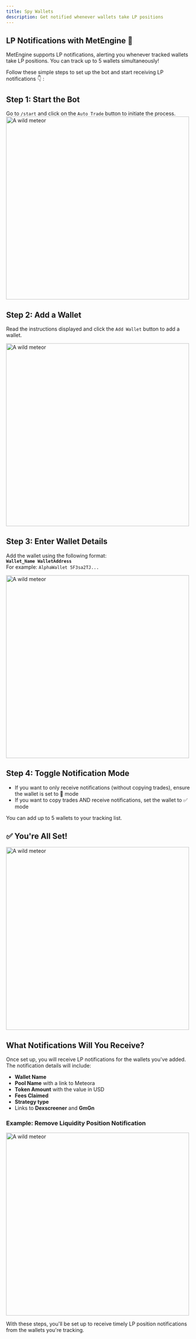 ```yaml
---
title: Spy Wallets
description: Get notified whenever wallets take LP positions
---
```

## LP Notifications with MetEngine 🔔

MetEngine supports LP notifications, alerting you whenever tracked wallets take LP positions. You can track up to 5 wallets simultaneously!

Follow these simple steps to set up the bot and start receiving LP notifications 👇 :
## **Step 1: Start the Bot**
Go to `/start` and click on the `Auto Trade` button to initiate the process.
<img src="/wallet.png" alt="A wild meteor" width="500" height="500"></img>
## **Step 2: Add a Wallet**
Read the instructions displayed and click the `Add Wallet` button to add a wallet.

<img src="/cp2.png" alt="A wild meteor" width="500" height="500"></img>
## **Step 3: Enter Wallet Details**

Add the wallet using the following format:  
**`Wallet_Name WalletAddress`**  
For example: `AlphaWallet 5F3sa2TJ...`

<img src="/cp3.png" alt="A wild meteor" width="500" height="500"></img>

## **Step 4: Toggle Notification Mode**
- If you want to only receive notifications (without copying trades), ensure the wallet is set to 🔔 mode
- If you want to copy trades AND receive notifications, set the wallet to ✅ mode

You can add up to 5 wallets to your tracking list.

## ✅ You're All Set!
<img src="/sw1.png" alt="A wild meteor" width="500" height="500"></img>

## **What Notifications Will You Receive?**

Once set up, you will receive LP notifications for the wallets you've added. The notification details will include:

- **Wallet Name** 
- **Pool Name** with a link to Meteora
- **Token Amount** with the value in USD
- **Fees Claimed**
- **Strategy type**
- Links to **Dexscreener** and **GmGn**

### Example: Remove Liquidity Position Notification
<img src="/n2.png" alt="A wild meteor" width="500" height="500"></img>

With these steps, you'll be set up to receive timely LP position notifications from the wallets you're tracking.
